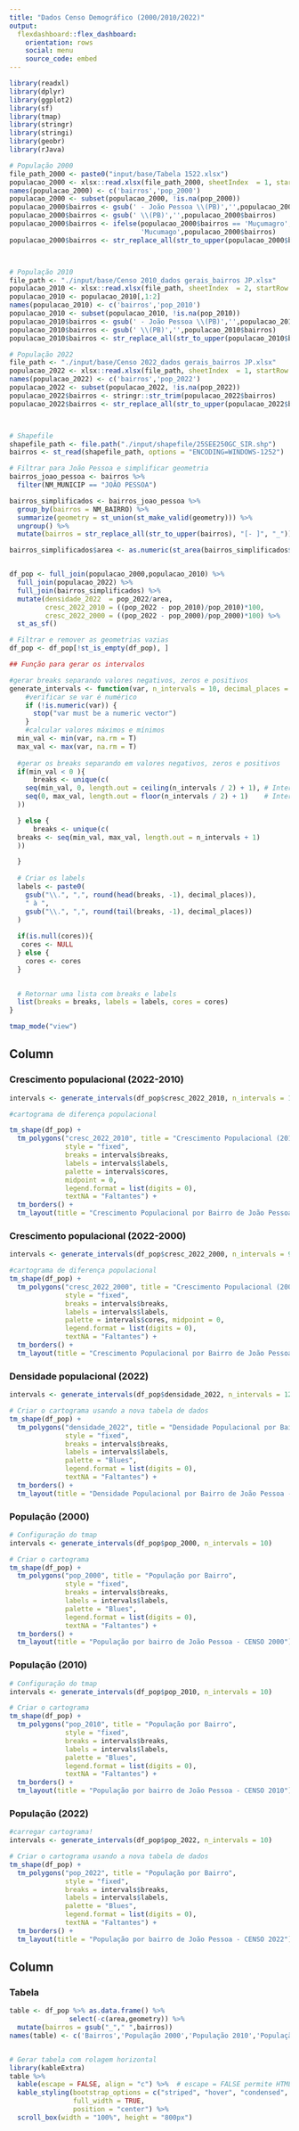 ```yaml
---
title: "Dados Censo Demográfico (2000/2010/2022)"
output: 
  flexdashboard::flex_dashboard:
    orientation: rows
    social: menu
    source_code: embed
---
```


```r
library(readxl)
library(dplyr)
library(ggplot2)
library(sf)
library(tmap)
library(stringr)
library(stringi)
library(geobr)
library(rJava)

# População 2000
file_path_2000 <- paste0("input/base/Tabela 1522.xlsx")
populacao_2000 <- xlsx::read.xlsx(file_path_2000, sheetIndex  = 1, startRow = 2, encoding="UTF-8")
names(populacao_2000) <- c('bairros','pop_2000')
populacao_2000 <- subset(populacao_2000, !is.na(pop_2000))
populacao_2000$bairros <- gsub(' - João Pessoa \\(PB)','',populacao_2000$bairros)
populacao_2000$bairros <- gsub(' \\(PB)','',populacao_2000$bairros)
populacao_2000$bairros <- ifelse(populacao_2000$bairros == 'Muçumagro',
                                 'Mucumago',populacao_2000$bairros)
populacao_2000$bairros <- str_replace_all(str_to_upper(populacao_2000$bairros), "[- ]", "_")



# População 2010
file_path <- "./input/base/Censo 2010_dados gerais_bairros JP.xlsx"
populacao_2010 <- xlsx::read.xlsx(file_path, sheetIndex  = 2, startRow = 6, encoding="UTF-8")
populacao_2010 <- populacao_2010[,1:2]
names(populacao_2010) <- c('bairros','pop_2010')
populacao_2010 <- subset(populacao_2010, !is.na(pop_2010))
populacao_2010$bairros <- gsub(' - João Pessoa \\(PB)','',populacao_2010$bairros)
populacao_2010$bairros <- gsub(' \\(PB)','',populacao_2010$bairros)
populacao_2010$bairros <- str_replace_all(str_to_upper(populacao_2010$bairros), "[- ]", "_")

# População 2022
file_path <- "./input/base/Censo 2022_dados gerais_bairros JP.xlsx"
populacao_2022 <- xlsx::read.xlsx(file_path, sheetIndex  = 1, startRow = 5, encoding="UTF-8")
names(populacao_2022) <- c('bairros','pop_2022')
populacao_2022 <- subset(populacao_2022, !is.na(pop_2022))
populacao_2022$bairros <- stringr::str_trim(populacao_2022$bairros)
populacao_2022$bairros <- str_replace_all(str_to_upper(populacao_2022$bairros), "[- ]", "_")



# Shapefile
shapefile_path <- file.path("./input/shapefile/25SEE250GC_SIR.shp")
bairros <- st_read(shapefile_path, options = "ENCODING=WINDOWS-1252")

# Filtrar para João Pessoa e simplificar geometria
bairros_joao_pessoa <- bairros %>%
  filter(NM_MUNICIP == "JOÃO PESSOA")

bairros_simplificados <- bairros_joao_pessoa %>%
  group_by(bairros = NM_BAIRRO) %>%
  summarize(geometry = st_union(st_make_valid(geometry))) %>%
  ungroup() %>%
  mutate(bairros = str_replace_all(str_to_upper(bairros), "[- ]", "_"))

bairros_simplificados$area <- as.numeric(st_area(bairros_simplificados$geometry)/1000)


df_pop <- full_join(populacao_2000,populacao_2010) %>%
  full_join(populacao_2022) %>% 
  full_join(bairros_simplificados) %>% 
  mutate(densidade_2022  = pop_2022/area,
         cresc_2022_2010 = ((pop_2022 - pop_2010)/pop_2010)*100,
         cresc_2022_2000 = ((pop_2022 - pop_2000)/pop_2000)*100) %>% 
  st_as_sf()

# Filtrar e remover as geometrias vazias
df_pop <- df_pop[!st_is_empty(df_pop), ]

## Função para gerar os intervalos

#gerar breaks separando valores negativos, zeros e positivos
generate_intervals <- function(var, n_intervals = 10, decimal_places = 2, cores = NULL) {
    #verificar se var é numérico
    if (!is.numeric(var)) {
      stop("var must be a numeric vector")
    }
    #calcular valores máximos e mínimos
  min_val <- min(var, na.rm = T)
  max_val <- max(var, na.rm = T)
  
  #gerar os breaks separando em valores negativos, zeros e positivos
  if(min_val < 0 ){
      breaks <- unique(c(
    seq(min_val, 0, length.out = ceiling(n_intervals / 2) + 1), # Intervalos negativos até zero
    seq(0, max_val, length.out = floor(n_intervals / 2) + 1)    # Intervalos positivos a partir de zero
  ))

  } else {
      breaks <- unique(c(
  breaks <- seq(min_val, max_val, length.out = n_intervals + 1)
  ))

  }
  
  # Criar os labels
  labels <- paste0(
    gsub("\\.", ",", round(head(breaks, -1), decimal_places)), 
    " à ", 
    gsub("\\.", ",", round(tail(breaks, -1), decimal_places))
  )
  
  if(is.null(cores)){
   cores <- NULL 
  } else {
    cores <- cores
  }

  
  # Retornar uma lista com breaks e labels
  list(breaks = breaks, labels = labels, cores = cores)
}

tmap_mode("view")
```


Column {.tabset}
-------------------------------------
   
### Crescimento populacional (2022-2010)

```r

intervals <- generate_intervals(df_pop$cresc_2022_2010, n_intervals = 10, cores = c("red","pink",  "white", "lightblue","blue"))

#cartograma de diferença populacional

tm_shape(df_pop) +
  tm_polygons("cresc_2022_2010", title = "Crescimento Populacional (2010-2022)",
              style = "fixed",
              breaks = intervals$breaks, 
              labels = intervals$labels,
              palette = intervals$cores, 
              midpoint = 0,
              legend.format = list(digits = 0),
              textNA = "Faltantes") +
  tm_borders() +
  tm_layout(title = "Crescimento Populacional por Bairro de João Pessoa entre 2010 e 2022")

```

### Crescimento populacional (2022-2000)

```r
intervals <- generate_intervals(df_pop$cresc_2022_2000, n_intervals = 9, cores = c("red","pink",  "white", "lightblue","blue"))

#cartograma de diferença populacional
tm_shape(df_pop) +
  tm_polygons("cresc_2022_2000", title = "Crescimento Populacional (2000-2022)",
              style = "fixed",
              breaks = intervals$breaks, 
              labels = intervals$labels,
              palette = intervals$cores, midpoint = 0,
              legend.format = list(digits = 0),
              textNA = "Faltantes") +
  tm_borders() +
  tm_layout(title = "Crescimento Populacional por Bairro de João Pessoa entre 2010 e 2022")

```




### Densidade populacional (2022)

```r
intervals <- generate_intervals(df_pop$densidade_2022, n_intervals = 12)

# Criar o cartograma usando a nova tabela de dados
tm_shape(df_pop) +
  tm_polygons("densidade_2022", title = "Densidade Populacional por Bairro",
              style = "fixed",
              breaks = intervals$breaks, 
              labels = intervals$labels,
              palette = "Blues",
              legend.format = list(digits = 0),
              textNA = "Faltantes") +
  tm_borders() +
  tm_layout(title = "Densidade Populacional por Bairro de João Pessoa - CENSO 2022")
```

### População (2000)

```r
# Configuração do tmap
intervals <- generate_intervals(df_pop$pop_2000, n_intervals = 10)

# Criar o cartograma
tm_shape(df_pop) +
  tm_polygons("pop_2000", title = "População por Bairro",
              style = "fixed",
              breaks = intervals$breaks, 
              labels = intervals$labels,
              palette = "Blues",
              legend.format = list(digits = 0),
              textNA = "Faltantes") +
  tm_borders() +
  tm_layout(title = "População por bairro de João Pessoa - CENSO 2000")
```

### População (2010)

```r
# Configuração do tmap
intervals <- generate_intervals(df_pop$pop_2010, n_intervals = 10)

# Criar o cartograma
tm_shape(df_pop) +
  tm_polygons("pop_2010", title = "População por Bairro",
              style = "fixed",
              breaks = intervals$breaks, 
              labels = intervals$labels,
              palette = "Blues",
              legend.format = list(digits = 0),
              textNA = "Faltantes") +
  tm_borders() +
  tm_layout(title = "População por bairro de João Pessoa - CENSO 2010")
```

### População (2022)

```r
#carregar cartograma!
intervals <- generate_intervals(df_pop$pop_2022, n_intervals = 10)

# Criar o cartograma usando a nova tabela de dados
tm_shape(df_pop) +
  tm_polygons("pop_2022", title = "População por Bairro",
              style = "fixed",
              breaks = intervals$breaks, 
              labels = intervals$labels,
              palette = "Blues",
              legend.format = list(digits = 0),
              textNA = "Faltantes") +
  tm_borders() +
  tm_layout(title = "População por bairro de João Pessoa - CENSO 2022")
```

Column 
-------------------------------------

### Tabela

```r
table <- df_pop %>% as.data.frame() %>% 
               select(-c(area,geometry)) %>% 
  mutate(bairros = gsub("_"," ",bairros))
names(table) <- c('Bairros','População 2000','População 2010','População 2022','Densidade 2022 (hab/km²)','Crescimento (2022-2010)','Crescimento (2010-2000)')


# Gerar tabela com rolagem horizontal
library(kableExtra)
table %>%
  kable(escape = FALSE, align = "c") %>%  # escape = FALSE permite HTML no título
  kable_styling(bootstrap_options = c("striped", "hover", "condensed", "responsive"), 
                full_width = TRUE, 
                position = "center") %>% 
  scroll_box(width = "100%", height = "800px")
```
